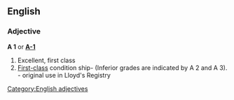 ==English==

===Adjective===
'''A 1''' or '''[[A-1]]'''
#Excellent, first class
#[[First-class]] condition ship- (Inferior grades are indicated by A 2 and A 3). - original use in Lloyd's Registry

{{wikipediapar|A1}}

[[Category:English adjectives]]